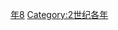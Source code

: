 {{Catnav|頁面分類|历史|歷史時代|年|2世纪各年}}
{{Commons category|138}}

[[Category:130年代|年8]]
[[Category:2世纪各年|Category:2世纪各年]]